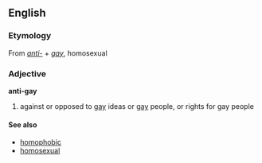==English==
===Etymology===
From ''[[anti-]]'' + ''[[gay]]'', homosexual

===Adjective===
'''anti-gay'''

# against or opposed to [[gay]] ideas or [[gay]] people, or rights for gay people

====See also====
*[[homophobic]]
*[[homosexual]]